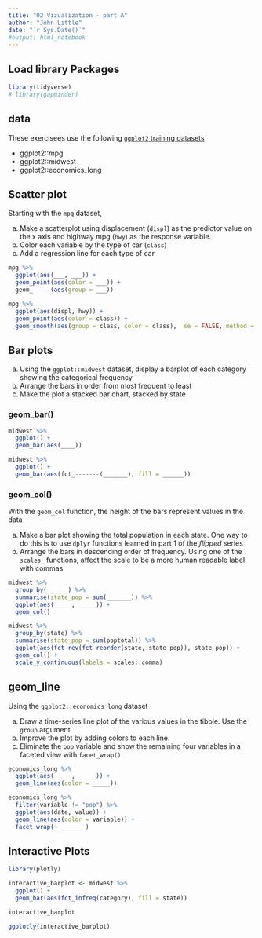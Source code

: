 ```yaml
---
title: "02 Vizualization - part A"
author: "John Little"
date: "`r Sys.Date()`"
#output: html_notebook
---
```


## Load library Packages

```r
library(tidyverse)
# library(gapminder)
```


## data

These exercisees use the following [`ggplot2` training datasets](https://ggplot2.tidyverse.org/reference/index.html#section-data)

- ggplot2::mpg
- ggplot2::midwest
- ggplot2::economics_long


## Scatter plot

Starting with the `mpg` dataset, 

a. Make a scatterplot using displacement (`displ`) as the predictor value on the x axis and highway mpg (`hwy`) as the response variable.
b. Color each variable by the type of car (`class`)
c. Add a regression line for each type of car


```r
mpg %>% 
  ggplot(aes(___, ___)) +
  geom_point(aes(color = ___)) + 
  geom_-----(aes(group = ___)) 
```



```r
mpg %>% 
  ggplot(aes(displ, hwy)) +
  geom_point(aes(color = class)) +
  geom_smooth(aes(group = class, color = class),  se = FALSE, method = lm)
```

## Bar plots

a. Using the `ggplot::midwest` dataset, display a barplot of each category showing the categorical frequency
b. Arrange the bars in order from most frequent to least
c. Make the plot a stacked bar chart, stacked by state

### geom_bar()

```r
midwest %>% 
  ggplot() +
  geom_bar(aes(____))
```


```r
midwest %>% 
  ggplot() +
  geom_bar(aes(fct_-------(_______), fill = ______)) 
```

### geom_col()

With the `geom_col` function, the height of the bars represent values in the data

a. Make a bar plot showing the total population in each state.  One way to do this is to use `dplyr` functions learned in part 1 of the _flipped_ series
b. Arrange the bars in descending order of frequency.  Using one of the `scales_` functions, affect the scale to be a more human readable label with commas

```r
midwest %>% 
  group_by(______) %>% 
  summarise(state_pop = sum(_______)) %>% 
  ggplot(aes(_____, _____)) +
  geom_col()
```


```r
midwest %>% 
  group_by(state) %>%
  summarise(state_pop = sum(poptotal)) %>% 
  ggplot(aes(fct_rev(fct_reorder(state, state_pop)), state_pop)) +
  geom_col() +
  scale_y_continuous(labels = scales::comma)
```
## geom_line

Using the `ggplot2::economics_long` dataset

a.  Draw a time-series line plot of the various values in the tibble.  Use the `group` argument 
b.  Improve the plot by adding colors to each line.
c.  Eliminate the `pop` variable and show the remaining four variables in a faceted view with `facet_wrap()`

```r
economics_long %>% 
  ggplot(aes(_____, _____)) +
  geom_line(aes(color = _____))
```


```r
economics_long %>% 
  filter(variable != "pop") %>% 
  ggplot(aes(date, value)) + 
  geom_line(aes(color = variable)) +
  facet_wrap(~ _______)
```

## Interactive Plots

```r
library(plotly)
```

```r
interactive_barplot <- midwest %>% 
  ggplot() +
  geom_bar(aes(fct_infreq(category), fill = state)) 

interactive_barplot

ggplotly(interactive_barplot)
```

